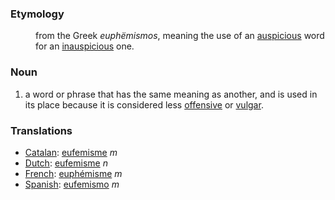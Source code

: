 === Etymology ===
:from the Greek ''euphëmismos'', meaning the use of an [[auspicious]] word for an [[inauspicious]] one.
=== Noun ===
#a word or phrase that has the same meaning as another, and is used in its place because it is considered less [[offensive]] or [[vulgar]].

=== Translations ===
*[[Catalan]]: [[eufemisme]] ''m''
*[[Dutch]]: [[eufemisme]] ''n''
*[[French]]: [[euphémisme]] ''m''
*[[Spanish]]: [[eufemismo]] ''m''